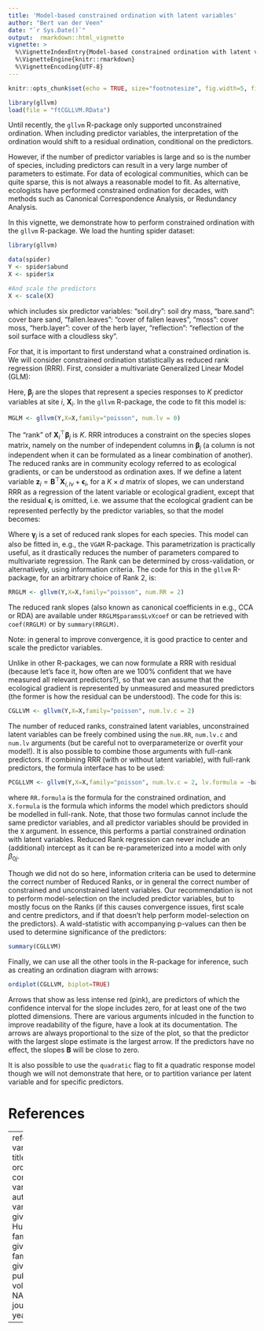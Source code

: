 ```yaml
---
title: 'Model-based constrained ordination with latent variables'
author: "Bert van der Veen"
date: "`r Sys.Date()`"
output:  rmarkdown::html_vignette
vignette: >
  %\VignetteIndexEntry{Model-based constrained ordination with latent variables}
  %\VignetteEngine{knitr::rmarkdown}
  %\VignetteEncoding{UTF-8}
---
```


```r
knitr::opts_chunk$set(echo = TRUE, size="footnotesize", fig.width=5, fig.height=5, fig.align="center",dev="png", code.frame = TRUE, warning = FALSE, fig.pos='H')
```


```r
library(gllvm)
load(file = "ftCGLLVM.RData")
```

Until recently, the `gllvm` R-package only supported unconstrained ordination. When including predictor variables, the interpretation of the ordination would shift to a residual ordination, conditional on the predictors.

However, if the number of predictor variables is large and so is the number of species, including predictors can result in a very large number of parameters to estimate. For data of ecological communities, which can be quite sparse, this is not always a reasonable model to fit. As alternative, ecologists have performed constrained ordination for decades, with methods such as Canonical Correspondence Analysis, or Redundancy Analysis.

In this vignette, we demonstrate how to perform constrained ordination with the `gllvm` R-package. We load the hunting spider dataset:

```r
library(gllvm)

data(spider)
Y <- spider$abund
X <- spider$x

#And scale the predictors
X <- scale(X)
```
which includes six predictor variables: "soil.dry": soil dry mass, "bare.sand": cover bare sand, "fallen.leaves": "cover of fallen leaves", "moss": cover moss, "herb.layer": cover of the herb layer, "reflection": "reflection of the soil surface with a cloudless sky". 

For that, it is important to first understand what a constrained ordination is. We will consider constrained ordination statistically as reduced rank regression (RRR). First, consider a multivariate Generalized Linear Model (GLM):

\begin{equation}
\eta_{ij} = \beta_{0j} + \boldsymbol{X}_i^\top\boldsymbol{\beta}_j.
\end{equation}

Here, $\boldsymbol{\beta}_j$ are the slopes that represent a species responses to $K$ predictor variables at site $i$, $\boldsymbol{X}_i$. In the `gllvm` R-package, the code to fit this model is:

```r
MGLM <- gllvm(Y,X=X,family="poisson", num.lv = 0)
```

The "rank" of $\boldsymbol{X}_i^\top\boldsymbol{\beta}_j$ is $K$. RRR introduces a constraint on the species slopes matrix, namely on the number of independent columns in $\boldsymbol{\beta}_j$ (a column is not independent when it can be formulated as a linear combination of another). The reduced ranks are in community ecology referred to as ecological gradients, or can be understood as ordination axes. If we define a latent variable $\boldsymbol{z}_i = \boldsymbol{B}^\top\boldsymbol{X}_{i,lv} + \boldsymbol{\epsilon}_i$, for a $K\times d$ matrix of slopes, we can understand RRR as a regression of the latent variable or ecological gradient, except that the residual $\boldsymbol{\epsilon}_i$ is omitted, i.e. we assume that the ecological gradient can be represented perfectly by the predictor variables, so that the model becomes:
\begin{equation}
\eta_{ij} = \beta_{0j} + \boldsymbol{X}_i^\top\boldsymbol{B}\boldsymbol{\gamma}_j.
\end{equation}

Where $\boldsymbol{\gamma}_j$ is a set of reduced rank slopes for each species. This model can also be fitted in, e.g., the `VGAM` R-package. This parametrization is practically useful, as it drastically reduces the number of parameters compared to multivariate regression. The Rank can be determined by cross-validation, or alternatively, using information criteria. The code for this in the `gllvm` R-package, for an arbitrary choice of Rank 2, is:

```r
RRGLM <- gllvm(Y,X=X,family="poisson", num.RR = 2)
```

The reduced rank slopes (also known as canonical coefficients in e.g., CCA or RDA) are available under `RRGLM$params$LvXcoef` or can be retrieved with `coef(RRGLM)` or by `summary(RRGLM)`. 

Note: in general to improve convergence, it is good practice to center and scale the predictor variables. 

Unlike in other R-packages, we can now formulate a RRR with residual (because let's face it, how often are we 100% confident that we have measured all relevant predictors?), so that we can assume that the ecological gradient is represented by unmeasured and measured predictors (the former is how the residual can be understood). The code for this is:

```r
CGLLVM <- gllvm(Y,X=X,family="poisson", num.lv.c = 2)
```

The number of reduced ranks, constrained latent variables, unconstrained latent variables can be freely combined using the `num.RR`, `num.lv.c` and `num.lv` arguments (but be careful not to overparameterize or overfit your model!). It is also possible to combine those arguments with full-rank predictors. If combining RRR (with or without latent variable), with full-rank predictors, the formula interface has to be used:

```r
PCGLLVM <- gllvm(Y,X=X,family="poisson", num.lv.c = 2, lv.formula = ~bare.sand+fallen.leaves+moss+herb.layer+reflection, formula = ~soil.dry)
```
where `RR.formula` is the formula for the constrained ordination, and `X.formula` is the formula which informs the model which predictors should be modelled in full-rank. Note, that those two formulas cannot include the same predictor variables, and all predictor variables should be provided in the `X` argument. In essence, this performs a partial constrained ordination with latent variables. Reduced Rank regression can never include an (additional) intercept as it can be re-parameterized into a model with only $\beta_{0j}$.

Though we did not do so here, information criteria can be used to determine the correct number of Reduced Ranks, or in general the correct number of constrained and unconstrained latent variables. Our recommendation is not to perform model-selection on the included predictor variables, but to mostly focus on the Ranks (if this causes convergence issues, first scale and centre predictors, and if that doesn't help perform model-selection on the predictors). A wald-statistic with accompanying p-values can then be used to determine significance of the predictors:

```r
summary(CGLLVM)
```

Finally, we can use all the other tools in the \texttt{gllvm} R-package for inference, such as creating an ordination diagram with arrows:

```r
ordiplot(CGLLVM, biplot=TRUE)
```
Arrows that show as less intense red (pink), are predictors of which the confidence interval for the slope includes zero, for at least one of the two plotted dimensions. There are various arguments inlcuded in the function to improve readability of the figure, have a look at its documentation. The arrows are always proportional to the size of the plot, so that the predictor with the largest slope estimate is the largest arrow. If the predictors have no effect, the slopes $\boldsymbol{B}$ will be close to zero.

It is also possible to use the `quadratic` flag to fit a quadratic response model though we will not demonstrate that here, or to partition variance per latent variable and for specific predictors.

# References

---
references:
- id: vanderVeen2021b
  title: Model-based ordination with constrained latent variables (in prep)
  author: 
  - family: van der Veen
    given: B.
  - family: Hui
    given: F.K.C.
  - family: Hovstad
    given: K.A.
  - family: O'Hara
    given: R.B.
  publisher: NA
  volume: NA
  page: NA
  type: article-journal
  issued:
    year: 2021

---